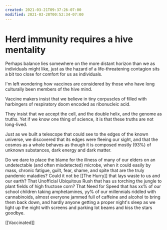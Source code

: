 ```yaml
---
created: 2021-03-21T09:37:26-07:00
modified: 2021-03-28T00:52:34-07:00
---
```


# Herd immunity requires a hive mentality

Perhaps balance lies somewhere on the more distant horizon than we as individuals might like, just as the hazard of a life-threatening contagion sits a bit too close for comfort for us as individuals.

I'm left wondering how vaccines are considered by those who have long culturally been members of the hive mind.

Vaccine makers insist that we believe in tiny corpuscles of filled with harbingers of respiratory doom encoded as ribonucleic acid.

They insist that we accept the cell, and the double helix, and the genome as truths. Yet if we know one thing of science, it is that these truths are not long-lived.

Just as we built a telescope that could see to the edges of the known universe, we discovered that its edges were fleeing our sight, and that the cosmos as a whole behaves as though it is composed mostly (93%) of unknown substances, dark energy and dark matter.

Do we dare to place the blame for the illness of many of our elders on an undetectable (and often misdetected) microbe, when it could easily by mass, chronic fatigue, guilt, fear, shame, and spite that are the truly pandemic maladies? Could it not be [[The Hurry]] that lays waste to us and our earth? That Unofficial Ubiquitous Rush that has us torching the jungle to plant fields of high fructose corn? That Need for Speed that has xx% of our school children taking amphetamines, yy% of our millennials riddled with cannabinoids, almost everyone jammed full of caffeine and alcohol to bring them back down, and hardly anyone getting a proper night's sleep as we light up the night with screens and parking lot beams and kiss the stars goodbye.

[[Vaccinated]]